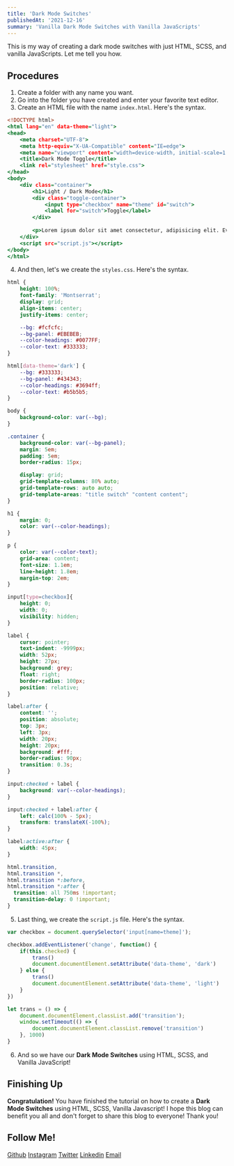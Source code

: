 ```yaml
---
title: 'Dark Mode Switches'
publishedAt: '2021-12-16'
summary: 'Vanilla Dark Mode Switches with Vanilla JavaScripts'
---
```


This is my way of creating a dark mode switches with just HTML, SCSS, and vanilla JavaScripts. Let me tell you how.

## Procedures

1. Create a folder with any name you want.
2. Go into the folder you have created and enter your favorite text editor.
3. Create an HTML file with the name `index.html`. Here's the syntax.

```html:index.html
<!DOCTYPE html>
<html lang="en" data-theme="light">
<head>
    <meta charset="UTF-8">
    <meta http-equiv="X-UA-Compatible" content="IE=edge">
    <meta name="viewport" content="width=device-width, initial-scale=1.0">
    <title>Dark Mode Toggle</title>
    <link rel="stylesheet" href="style.css">
</head>
<body>
    <div class="container">
        <h1>Light / Dark Mode</h1>
        <div class="toggle-container">
            <input type="checkbox" name="theme" id="switch">
            <label for="switch">Toggle</label>
        </div>
        
        <p>Lorem ipsum dolor sit amet consectetur, adipisicing elit. Eveniet adipisci non blanditiis, quod minus, quisquam omnis asperiores et laborum debitis voluptates, sapiente sed tenetur laboriosam commodi itaque impedit possimus aut. Officia excepturi labore nam, qui voluptatem molestiae vero. Cupiditate deserunt maxime aut iste esse velit aliquid provident explicabo totam unde.</p>
    </div>
    <script src="script.js"></script>
</body>
</html>
```

4. And then, let's we create the `styles.css`. Here's the syntax.

```css:style.css
html {
    height: 100%;
    font-family: 'Montserrat';
    display: grid;
    align-items: center;
    justify-items: center;

    --bg: #fcfcfc;
    --bg-panel: #EBEBEB;
    --color-headings: #0077FF;
    --color-text: #333333;
}

html[data-theme='dark'] {
    --bg: #333333;
    --bg-panel: #434343;
    --color-headings: #3694ff;
    --color-text: #b5b5b5;
}

body {
    background-color: var(--bg);
}

.container {
    background-color: var(--bg-panel);
    margin: 5em;
    padding: 5em;
    border-radius: 15px;

    display: grid;
    grid-template-columns: 80% auto;
    grid-template-rows: auto auto;
    grid-template-areas: "title switch" "content content";
}

h1 {
    margin: 0;
    color: var(--color-headings);
}

p {
    color: var(--color-text);
    grid-area: content;
    font-size: 1.1em;
    line-height: 1.8em;
    margin-top: 2em;
}

input[type=checkbox]{
	height: 0;
	width: 0;
	visibility: hidden;
}

label {
	cursor: pointer;
	text-indent: -9999px;
	width: 52px;
	height: 27px;
	background: grey;
	float: right;
	border-radius: 100px;
	position: relative;
}

label:after {
	content: '';
	position: absolute;
	top: 3px;
	left: 3px;
	width: 20px;
	height: 20px;
	background: #fff;
	border-radius: 90px;
	transition: 0.3s;
}

input:checked + label {
	background: var(--color-headings);
}

input:checked + label:after {
	left: calc(100% - 5px);
	transform: translateX(-100%);
}

label:active:after {
	width: 45px;
}

html.transition,
html.transition *,
html.transition *:before,
html.transition *:after {
  transition: all 750ms !important;
  transition-delay: 0 !important;
}
```

5. Last thing, we create the `script.js` file. Here's the syntax.

```js:script.js
var checkbox = document.querySelector('input[name=theme]');

checkbox.addEventListener('change', function() {
    if(this.checked) {
        trans()
        document.documentElement.setAttribute('data-theme', 'dark')
    } else {
        trans()
        document.documentElement.setAttribute('data-theme', 'light')
    }
})

let trans = () => {
    document.documentElement.classList.add('transition');
    window.setTimeout(() => {
        document.documentElement.classList.remove('transition')
    }, 1000)
}
```

6. And so we have our **Dark Mode Switches** using HTML, SCSS, and Vanilla JavaScript!

## Finishing Up

**Congratulation!** You have finished the tutorial on how to create a **Dark Mode Switches** using HTML, SCSS, Vanilla Javascript! I hope this blog can benefit you all and don't forget to share this blog to everyone! Thank you!

## Follow Me!

[Github](https://www.github.com/nuflakbrr)
[Instagram](https://www.instagram.com/kbrnugroho)
[Twitter](https://www.twitter.com/nuflakbrr)
[Linkedin](https://www.linkedin.com/public-profile/in/nuflakbrr)
[Email](mailto:naufalakbar378@gmail.com)